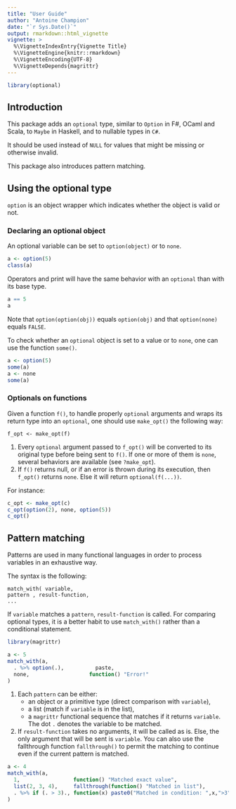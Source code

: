 ```yaml
---
title: "User Guide"
author: "Antoine Champion"
date: "`r Sys.Date()`"
output: rmarkdown::html_vignette
vignette: >
  %\VignetteIndexEntry{Vignette Title}
  %\VignetteEngine{knitr::rmarkdown}
  %\VignetteEncoding{UTF-8}
  %\VignetteDepends{magrittr}
---
```


```r
library(optional)
```

## Introduction ##

This package adds an `optional` type, similar to `Option` in F#, OCaml and Scala, to `Maybe` in Haskell, and to nullable types in `C#`.

It should be used instead of `NULL` for values that might be missing or otherwise invalid.

This package also introduces pattern matching.

## Using the optional type ##

`option` is an object wrapper which indicates whether the object is valid or not.

### Declaring an optional object ###

An optional variable can be set to `option(object)` or to `none`.

```r
a <- option(5)
class(a)
```

Operators and print will have the same behavior with an `optional` than with its base type.
```r
a == 5
a
```

Note that `option(option(obj))` equals `option(obj)` and that `option(none)` equals `FALSE`.

To check whether an `optional` object is set to a value or to `none`, one can use the function `some()`.
```r
a <- option(5)
some(a)
a <- none
some(a)
``` 

### Optionals on functions ###

Given a function `f()`, to handle properly `optional` arguments and wraps its return  type into an `optional`, one should use `make_opt()` the following way:

```
f_opt <- make_opt(f)
```

1. Every `optional` argument passed to `f_opt()` will be converted to its original type before being sent to `f()`. If one or more of them is `none`, several behaviors are available (see `?make_opt`).
2. If `f()` returns null, or if an error is thrown during its execution, then `f_opt()` returns `none`. Else it will return `optional(f(...))`.

For instance:

```r
c_opt <- make_opt(c)
c_opt(option(2), none, option(5))
c_opt()
```
	
## Pattern matching ##

Patterns are used in many functional languages in order to process variables in an exhaustive way.

The syntax is the following:

```
match_with( variable,
pattern , result-function,
...
```

If `variable` matches a `pattern`, `result-function` is called.
For comparing optional types, it is a better habit to use `match_with()` rather than a conditional statement.

```r
library(magrittr)

a <- 5
match_with(a,
  . %>% option(.),          paste,
  none,                   function() "Error!"
)
```

1. Each `pattern` can be either:
    * an object or a primitive type (direct comparison with `variable`),
    * a list (match if `variable` is in the list),
    * a `magrittr` functional sequence that matches if it returns `variable`. The dot `.` denotes the variable to be matched.
2. If `result-function` takes no arguments, it will be called as is. Else, the only argument that will be sent is `variable`. You can also use the fallthrough function `fallthrough()` to permit the matching to continue even if the current pattern is matched.

```r
a <- 4
match_with(a,
  1,                 function() "Matched exact value",
  list(2, 3, 4),     fallthrough(function() "Matched in list"),
  . %>% if (. > 3)., function(x) paste0("Matched in condition: ",x,">3")
)
```

